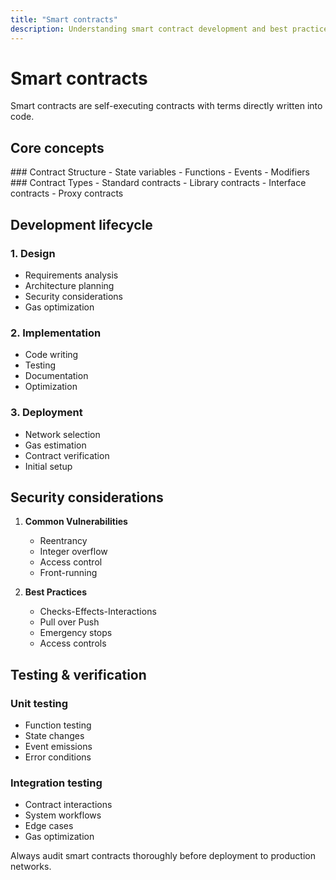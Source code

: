 ```yaml
---
title: "Smart contracts"
description: Understanding smart contract development and best practices
---
```



# Smart contracts

<Callout type="info">
  Smart contracts are self-executing contracts with terms directly written into
  code.
</Callout>

## Core concepts

<div className="grid grid-cols-1 md:grid-cols-2 gap-6 mb-8">
  <Card>
    ### Contract Structure
    - State variables
    - Functions
    - Events
    - Modifiers
  </Card>

  <Card>
    ### Contract Types
    - Standard contracts
    - Library contracts
    - Interface contracts
    - Proxy contracts
  </Card>
</div>

## Development lifecycle

### 1. Design

- Requirements analysis
- Architecture planning
- Security considerations
- Gas optimization

### 2. Implementation

- Code writing
- Testing
- Documentation
- Optimization

### 3. Deployment

- Network selection
- Gas estimation
- Contract verification
- Initial setup

## Security considerations

1. **Common Vulnerabilities**

   - Reentrancy
   - Integer overflow
   - Access control
   - Front-running

2. **Best Practices**
   - Checks-Effects-Interactions
   - Pull over Push
   - Emergency stops
   - Access controls

## Testing & verification

### Unit testing

- Function testing
- State changes
- Event emissions
- Error conditions

### Integration testing

- Contract interactions
- System workflows
- Edge cases
- Gas optimization

<Callout type="warning">
  Always audit smart contracts thoroughly before deployment to production
  networks.
</Callout>
